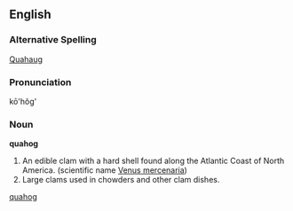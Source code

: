==English==

===Alternative Spelling===

[[Quahaug]]

===Pronunciation===

kō'hôg'

===Noun===

'''quahog'''

#An edible clam with a hard shell found along the Atlantic Coast of North America. (scientific name [[Venus mercenaria]])
#Large clams used in chowders and other clam dishes.

[[Category:Algonquian derivations|quahog]]